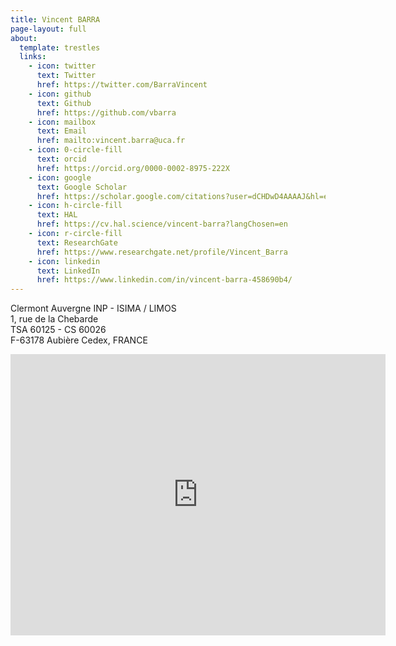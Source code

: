 ```yaml
---
title: Vincent BARRA
page-layout: full
about:
  template: trestles
  links:
    - icon: twitter
      text: Twitter
      href: https://twitter.com/BarraVincent
    - icon: github
      text: Github
      href: https://github.com/vbarra
    - icon: mailbox
      text: Email
      href: mailto:vincent.barra@uca.fr
    - icon: 0-circle-fill
      text: orcid
      href: https://orcid.org/0000-0002-8975-222X
    - icon: google
      text: Google Scholar
      href: https://scholar.google.com/citations?user=dCHDwD4AAAAJ&hl=en
    - icon: h-circle-fill
      text: HAL
      href: https://cv.hal.science/vincent-barra?langChosen=en
    - icon: r-circle-fill
      text: ResearchGate
      href: https://www.researchgate.net/profile/Vincent_Barra
    - icon: linkedin
      text: LinkedIn
      href: https://www.linkedin.com/in/vincent-barra-458690b4/
---
```


Clermont Auvergne INP - ISIMA / LIMOS\
1, rue de la Chebarde\
TSA 60125 - CS 60026\
F-63178 Aubière Cedex, FRANCE


<iframe src="https://www.google.com/maps/embed?pb=!1m16!1m12!1m3!1d1391.80061919686!2d3.109803556909496!3d45.759139664054025!2m3!1f0!2f0!3f0!3m2!1i1024!2i768!4f13.1!2m1!1slermont%20auvergne%20inpc!5e0!3m2!1sfr!2sfr!4v1687186491499!5m2!1sfr!2sfr" width="600" height="450" style="border:0;" allowfullscreen="" loading="lazy" referrerpolicy="no-referrer-when-downgrade"></iframe>

